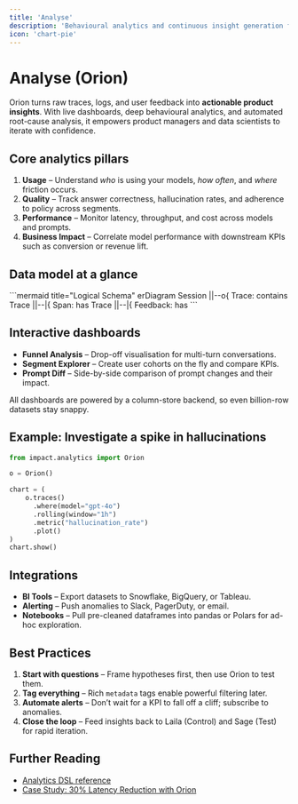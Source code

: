 ```yaml
---
title: 'Analyse'
description: 'Behavioural analytics and continuous insight generation for AI products'
icon: 'chart-pie'
---
```


# Analyse (Orion)

Orion turns raw traces, logs, and user feedback into **actionable product insights**.  With live dashboards, deep behavioural analytics, and automated root-cause analysis, it empowers product managers and data scientists to iterate with confidence.

## Core analytics pillars

1. **Usage** – Understand *who* is using your models, *how often*, and *where* friction occurs.
2. **Quality** – Track answer correctness, hallucination rates, and adherence to policy across segments.
3. **Performance** – Monitor latency, throughput, and cost across models and prompts.
4. **Business Impact** – Correlate model performance with downstream KPIs such as conversion or revenue lift.

## Data model at a glance

<CodeGroup>
```mermaid title="Logical Schema"
erDiagram
  Session ||--o{ Trace: contains
  Trace ||--|{ Span: has
  Trace ||--|{ Feedback: has
```
</CodeGroup>

## Interactive dashboards

- **Funnel Analysis** – Drop-off visualisation for multi-turn conversations.
- **Segment Explorer** – Create user cohorts on the fly and compare KPIs.
- **Prompt Diff** – Side-by-side comparison of prompt changes and their impact.

<Tip>
All dashboards are powered by a column-store backend, so even billion-row datasets stay snappy.
</Tip>

## Example: Investigate a spike in hallucinations

```python
from impact.analytics import Orion

o = Orion()

chart = (
    o.traces()
      .where(model="gpt-4o")
      .rolling(window="1h")
      .metric("hallucination_rate")
      .plot()
)
chart.show()
```

## Integrations

- **BI Tools** – Export datasets to Snowflake, BigQuery, or Tableau.
- **Alerting** – Push anomalies to Slack, PagerDuty, or email.
- **Notebooks** – Pull pre-cleaned dataframes into pandas or Polars for ad-hoc exploration.

## Best Practices

1. **Start with questions** – Frame hypotheses first, then use Orion to test them.
2. **Tag everything** – Rich `metadata` tags enable powerful filtering later.
3. **Automate alerts** – Don’t wait for a KPI to fall off a cliff; subscribe to anomalies.
4. **Close the loop** – Feed insights back to Laila (Control) and Sage (Test) for rapid iteration.

## Further Reading

- [Analytics DSL reference](/api-reference/analytics-dsl)
- [Case Study: 30% Latency Reduction with Orion](https://impact.ai/resources/case-studies/orion)
